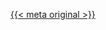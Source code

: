 ::: {.callout-tip title="Version original (en)" icon="false"}
[{{< meta original >}}]({{< meta original >}})
:::